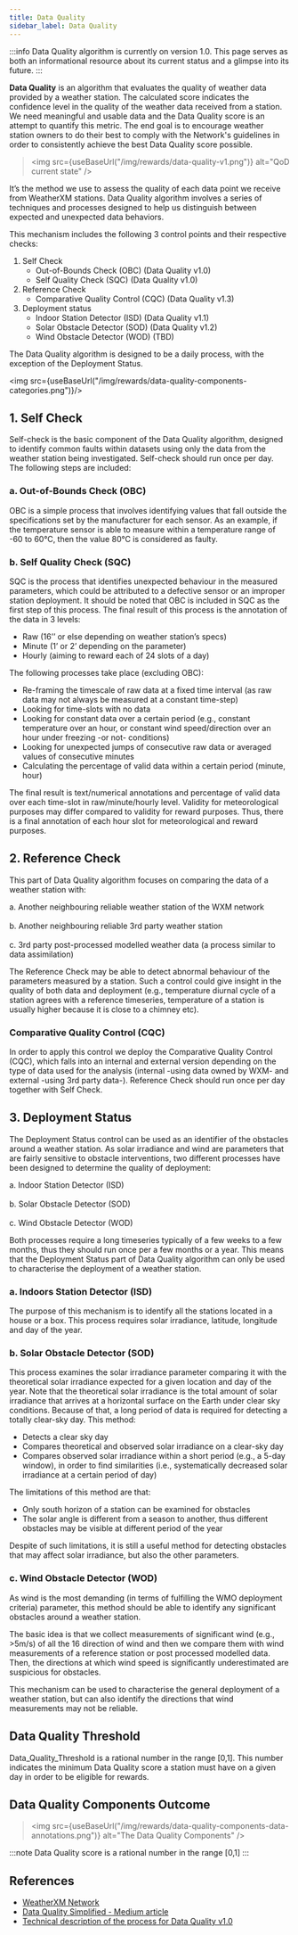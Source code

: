 ```yaml
---
title: Data Quality
sidebar_label: Data Quality
---
```



:::info
Data Quality algorithm is currently on version 1.0. This page serves as both an informational resource about its current status and a glimpse into its future.
:::

**Data Quality** is an algorithm that evaluates the quality of weather data provided by a weather station. 
The calculated score indicates the confidence level in the quality of the weather data received from a station. 
We need meaningful and usable data and the Data Quality score is an attempt to quantify this metric. 
The end goal is to encourage weather station owners to do their best to comply with the Network's guidelines in order to consistently 
achieve the best Data Quality score possible.

><img src={useBaseUrl("/img/rewards/data-quality-v1.png")} alt="QoD current state" />

It’s the method we use to assess the quality of each data point we receive from WeatherXM stations. 
Data Quality algorithm involves a series of techniques and processes designed to help us distinguish between expected and unexpected data behaviors.

This mechanism includes the following 3 control points and their respective checks:
1. Self Check
    * Out-of-Bounds Check (OBC) (Data Quality v1.0)
    * Self Quality Check (SQC) (Data Quality v1.0) 
2. Reference Check
    * Comparative Quality Control (CQC) (Data Quality v1.3)
3. Deployment status 
    * Indoor Station Detector (ISD) (Data Quality v1.1)
    * Solar Obstacle Detector (SOD) (Data Quality v1.2)
    * Wind Obstacle Detector (WOD) (TBD)

The Data Quality algorithm is designed to be a daily process, with the exception of the Deployment Status.

<img src={useBaseUrl("/img/rewards/data-quality-components-categories.png")}/>

## 1. Self Check
Self-check is the basic component of the Data Quality algorithm, designed to identify common faults within datasets using only the data from the weather station being investigated. Self-check should run once per day. The following steps are included:

### a. Out-of-Bounds Check (OBC)
OBC is a simple process that involves identifying values that fall outside the specifications set by the manufacturer for each sensor.
As an example, if the temperature sensor is able to measure within a temperature range of -60 to 60°C, then the value 80°C is considered as faulty.

### b. Self Quality Check (SQC)
SQC is the process that identifies unexpected behaviour in the measured parameters, which could be attributed to a defective sensor or an improper station deployment. 
It should be noted that OBC is included in SQC as the first step of this process. 
The final result of this process is the annotation of the data in 3 levels:

- Raw (16’’ or else depending on weather station’s specs)
- Minute (1’ or 2’ depending on the parameter)
- Hourly (aiming to reward each of 24 slots of a day)

The following processes take place (excluding OBC):

- Re-framing the timescale of raw data at a fixed time interval (as raw data may not always be measured at a constant time-step)
- Looking for time-slots with no data
- Looking for constant data over a certain period (e.g., constant temperature over an hour, or constant wind speed/direction over an hour under freezing -or not- conditions)
- Looking for unexpected jumps of consecutive raw data or averaged values of consecutive minutes
- Calculating the percentage of valid data within a certain period (minute, hour)

The final result is text/numerical annotations and percentage of valid data over each time-slot in raw/minute/hourly level. Validity for meteorological purposes may differ compared to validity for reward purposes. Thus, there is a final annotation of each hour slot for meteorological and reward purposes.

## 2. Reference Check
This part of Data Quality algorithm focuses on comparing the data of a weather station with:

a. Another neighbouring reliable weather station of the WXM network<br></br>
b. Another neighbouring reliable 3rd party weather station<br></br>
c. 3rd party post-processed modelled weather data (a process similar to data assimilation)

The Reference Check may be able to detect abnormal behaviour of the parameters measured by a station. 
Such a control could give insight in the quality of both data and deployment 
(e.g., temperature diurnal cycle of a station agrees with a reference timeseries, temperature of a station is usually higher because it is close to a chimney etc).

### Comparative Quality Control (CQC)
In order to apply this control we deploy the Comparative Quality Control (CQC), 
which falls into an internal and external version depending on the type of data used for the analysis 
(internal -using data owned by WXM- and external -using 3rd party data-). 
Reference Check should run once per day together with Self Check.

## 3. Deployment Status
The Deployment Status control can be used as an identifier of the obstacles around a weather station. As solar irradiance and wind are parameters that are fairly sensitive to obstacle interventions, two different processes have been designed to determine the quality of deployment:

a. Indoor Station Detector (ISD)<br></br>
b. Solar Obstacle Detector (SOD)<br></br>
c. Wind Obstacle Detector (WOD)

Both processes require a long timeseries typically of a few weeks to a few months, thus they should run once per a few months or a year. 
This means that the Deployment Status part of Data Quality algorithm can only be used to characterise the deployment of a weather station.

### a. Indoors Station Detector (ISD)
The purpose of this mechanism is to identify all the stations located in a house or a box.
This process requires solar irradiance, latitude, longitude and day of the year.

### b. Solar Obstacle Detector (SOD)
This process examines the solar irradiance parameter comparing it with the theoretical solar irradiance expected for a given location and day of the year. Note that the theoretical solar irradiance is the total amount of solar irradiance that arrives at a horizontal surface on the Earth under clear sky conditions. 
Because of that, a long period of data is required for detecting a totally clear-sky day. This method:

- Detects a clear sky day
- Compares theoretical and observed solar irradiance on a clear-sky day
- Compares observed solar irradiance within a short period (e.g., a 5-day window), in order to find similarities (i.e., systematically decreased solar irradiance at a certain period of day)

The limitations of this method are that:
- Only south horizon of a station can be examined for obstacles
- The solar angle is different from a season to another, thus different obstacles may be visible at different period of the year

Despite of such limitations, it is still a useful method for detecting obstacles that may affect solar irradiance, but also the other parameters.

### c. Wind Obstacle Detector (WOD)
As wind is the most demanding (in terms of fulfilling the WMO deployment criteria) parameter, this method should be able to identify any significant obstacles around a weather station.

The basic idea is that we collect measurements of significant wind (e.g., >5m/s) of all the 16 direction of wind and then we compare them with wind measurements of a reference station or post processed modelled data. Then, the directions at which wind speed is significantly underestimated are suspicious for obstacles.

This mechanism can be used to characterise the general deployment of a weather station, but can also identify the directions that wind measurements may not be reliable.

## Data Quality Threshold
Data_Quality_Threshold is a rational number in the range [0,1]. 
This number indicates the minimum Data Quality score a station must have on a given day in order to be eligible for rewards.

## Data Quality Components Outcome
><img src={useBaseUrl("/img/rewards/data-quality-components-data-annotations.png")} alt="The Data Quality Components" />

:::note
Data Quality score is a rational number in the range [0,1]
:::  

## References
- [WeatherXM Network](https://weatherxm.network/)
- [Data Quality Simplified - Medium article](https://medium.com/weatherxm/weatherxm-qod-quality-of-data-simplified-b5a42aee7367)
- [Technical description of the process for Data Quality v1.0](https://docs.google.com/document/d/e/2PACX-1vR5UTaVXtmoXnbnpukE5ocFOcYjZAiuFH4mZU6Wgkj0OP7sAVYh5ep3PgMxyJe61uqaq9TAdHPbi-TU/pub)